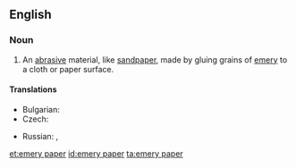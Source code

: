 ==English==
{{wikipedia}}

===Noun===
{{en-noun|-}}

# An [[abrasive]] material, like [[sandpaper]], made by gluing grains of [[emery]] to a cloth or paper surface.

====Translations====
{{trans-top|abrasive material}}
* Bulgarian: {{t|bg|шкурка|f|sc=Cyrl}}
* Czech: {{t+|cs|smirkový papír|m}}
{{trans-mid}}
* Russian: {{t+|ru|наждачная бума́га|f}}, {{t+|ru|шку́рка|f}}
{{trans-bottom}}

[[et:emery paper]]
[[id:emery paper]]
[[ta:emery paper]]